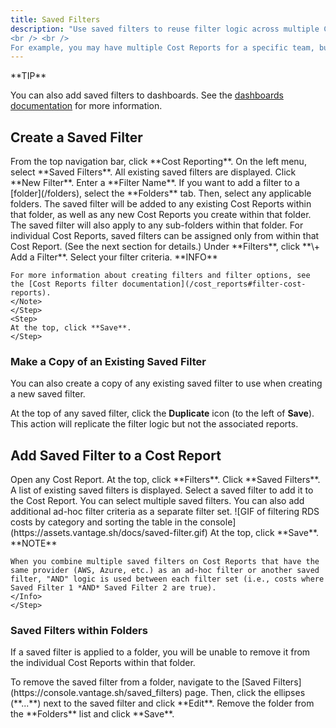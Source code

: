 ```yaml
---
title: Saved Filters
description: "Use saved filters to reuse filter logic across multiple Cost Reports. If you update the filter logic on a saved filter, all Cost Reports that use the saved filter will be automatically updated.
<br /> <br />
For example, you may have multiple Cost Reports for a specific team, business unit, or environment. If any filter criteria changes, such as tag names or account numbers, you can update the saved filter for all affected reports, without having to individually update each report."
---
```


<Tip>
**TIP**

You can also add saved filters to dashboards. See the [dashboards documentation](/dashboards) for more information.
</Tip>

## Create a Saved Filter

<Steps>
    <Step>
    From the top navigation bar, click **Cost Reporting**.
    </Step>
    <Step>
    On the left menu, select **Saved Filters**. All existing saved filters are displayed.
    </Step>
    <Step>
    Click **New Filter**.
    </Step>
    <Step>
    Enter a **Filter Name**.
    </Step>
    <Step>
    If you want to add a filter to a [folder](/folders), select the **Folders** tab. Then, select any applicable folders. The saved filter will be added to any existing Cost Reports within that folder, as well as any new Cost Reports you create within that folder. The saved filter will also apply to any sub-folders within that folder. For individual Cost Reports, saved filters can be assigned only from within that Cost Report. (See the next section for details.)
    </Step>
    <Step>
    Under **Filters**, click **\+ Add a Filter**. Select your filter criteria.
    <Note>
    **INFO**

    For more information about creating filters and filter options, see the [Cost Reports filter documentation](/cost_reports#filter-cost-reports).
    </Note>
    </Step>
    <Step>
    At the top, click **Save**.
    </Step>
</Steps>

### Make a Copy of an Existing Saved Filter

You can also create a copy of any existing saved filter to use when creating a new saved filter.

At the top of any saved filter, click the **Duplicate** icon (to the left of **Save**). This action will replicate the filter logic but not the associated reports.

## Add Saved Filter to a Cost Report

<Steps>
    <Step>
    Open any Cost Report.
    </Step>
    <Step>
    At the top, click **Filters**.
    </Step>
    <Step>
    Click **Saved Filters**. A list of existing saved filters is displayed.
    </Step>
    <Step>
    Select a saved filter to add it to the Cost Report. You can select multiple saved filters. You can also add additional ad-hoc filter criteria as a separate filter set.
    <Frame>
    ![GIF of filtering RDS costs by category and sorting the table in the console](https://assets.vantage.sh/docs/saved-filter.gif)
    </Frame>
    </Step>
    <Step>
    At the top, click **Save**.
    <Info>
    **NOTE**

    When you combine multiple saved filters on Cost Reports that have the same provider (AWS, Azure, etc.) as an ad-hoc filter or another saved filter, "AND" logic is used between each filter set (i.e., costs where Saved Filter 1 *AND* Saved Filter 2 are true).
    </Info>
    </Step>
</Steps>

### Saved Filters within Folders

If a saved filter is applied to a folder, you will be unable to remove it from the individual Cost Reports within that folder.

<Steps>
    <Step>
    To remove the saved filter from a folder, navigate to the [Saved Filters](https://console.vantage.sh/saved_filters) page.
    </Step>
    <Step>
    Then, click the ellipses (**...**) next to the saved filter and click **Edit**.
    </Step>
    <Step>
    Remove the folder from the **Folders** list and click **Save**.
    </Step>
</Steps>

